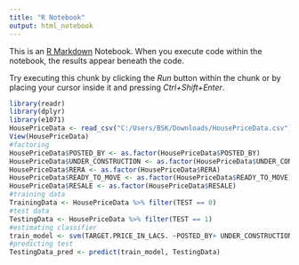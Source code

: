 ```yaml
---
title: "R Notebook"
output: html_notebook
---
```


This is an [R Markdown](http://rmarkdown.rstudio.com) Notebook. When you execute code within the notebook, the results appear beneath the code. 

Try executing this chunk by clicking the *Run* button within the chunk or by placing your cursor inside it and pressing *Ctrl+Shift+Enter*. 

```r
library(readr)
library(dplyr)
library(e1071)
HousePriceData <- read_csv("C:/Users/BSK/Downloads/HousePriceData.csv") #reading housepricedata
View(HousePriceData)
#factoring
HousePriceData$POSTED_BY <- as.factor(HousePriceData$POSTED_BY)
HousePriceData$UNDER_CONSTRUCTION <- as.factor(HousePriceData$UNDER_CONSTRUCTION)
HousePriceData$RERA <- as.factor(HousePriceData$RERA)
HousePriceData$READY_TO_MOVE <- as.factor(HousePriceData$READY_TO_MOVE)
HousePriceData$RESALE <- as.factor(HousePriceData$RESALE)
#training data
TrainingData <- HousePriceData %>% filter(TEST == 0)
#test data
TestingData <- HousePriceData %>% filter(TEST == 1)
#estimating classifier
train_model <- svm(TARGET.PRICE_IN_LACS. ~POSTED_BY+ UNDER_CONSTRUCTION+ RERA+ BHK_NO.+ SQUARE_FT+ READY_TO_MOVE+ RESALE+ ADDRESS+ LONGITUDE+ LATITUDE, data = TrainingData)
#predicting test
TestingData_pred <- predict(train_model, TestingData)

```
